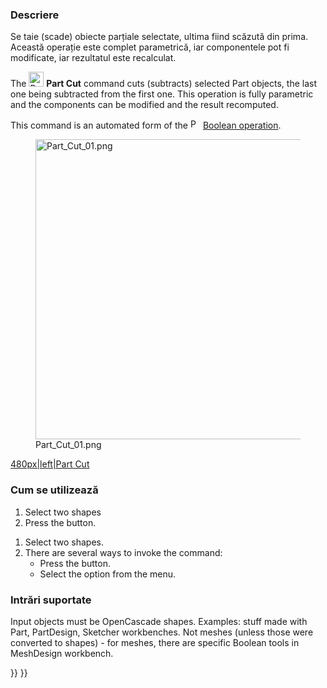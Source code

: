 <languages/>

{{Docnav
|[[Part_Boolean|Boolean]]
|[[Part_Fuse|Fuse]]
|[[Part_Workbench|Part]]
|IconL=Part_Boolean.svg
|IconR=Part_Fuse.svg
|IconC=Workbench_Part.svg
}}

<div class="mw-translate-fuzzy">
{{GuiCommand|Name=Part Cut|MenuLocation=Part → Cut|Workbenches=[[Part_Workbench|Part]]|SeeAlso=[[Part_Union|Part Union]], [[Part_Common|Part Common]]}}
</div>

<span id="Description"></span>
<div class="mw-translate-fuzzy">
===Descriere===
Se taie (scade) obiecte parțiale selectate, ultima fiind scăzută din prima. Această operație este complet parametrică, iar componentele pot fi modificate, iar rezultatul este recalculat.
</div>

The [[Image:Part_Cut.svg|24px]] '''Part Cut''' command cuts (subtracts) selected Part objects, the last one being subtracted from the first one. This operation is fully parametric and the components can be modified and the result recomputed.

This command is an automated form of the [[Image:Part_Boolean.svg|16px|link=Part_Boolean]] [[Part_Boolean|Boolean operation]].

[[Image:Part_Cut_01.png|480px]]

<span id="Usage"></span>
<div class="mw-translate-fuzzy">
[[IMAGE:Part Cut 01.png|480px|left|Part Cut]]
{{clear}}
=== Cum se utilizează ===
# Select two shapes
# Press the {{KEY|[[Image:Part Cut.png|16px]] '''Part Cut'''}} button.
</div>

# Select two shapes.
# There are several ways to invoke the command:
#* Press the {{Button|[[Image:Part_Cut.svg|16px]] [[Part_Cut|Cut]]}} button.
#* Select the {{MenuCommand|Part → Boolean → [[Image:Part_Cut.svg|16px]] Cut}} option from the menu.

<span id="Supported_inputs"></span>
<div class="mw-translate-fuzzy">
=== Intrări suportate ===
</div>

<div class="mw-translate-fuzzy">
Input objects must be OpenCascade shapes. Examples: stuff made with Part, PartDesign, Sketcher workbenches. Not meshes (unless those were converted to shapes) - for meshes, there are specific Boolean tools in MeshDesign workbench.
</div>


{{Docnav
|[[Part_Boolean|Boolean]]
|[[Part_Fuse|Fuse]]
|[[Part_Workbench|Part]]
|IconL=Part_Boolean.svg
|IconR=Part_Fuse.svg
|IconC=Workbench_Part.svg
}}

{{Part_Tools_navi{{#translation:}}}}
{{Userdocnavi{{#translation:}}}}